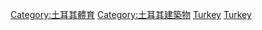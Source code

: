 {{Commonscat|Sports venues in Turkey}}

[[Category:土耳其體育|Category:土耳其體育]]
[[Category:土耳其建築物|Category:土耳其建築物]]
[[Category:歐洲各國體育場地|Turkey]]
[[Category:亞洲各國體育場地|Turkey]]